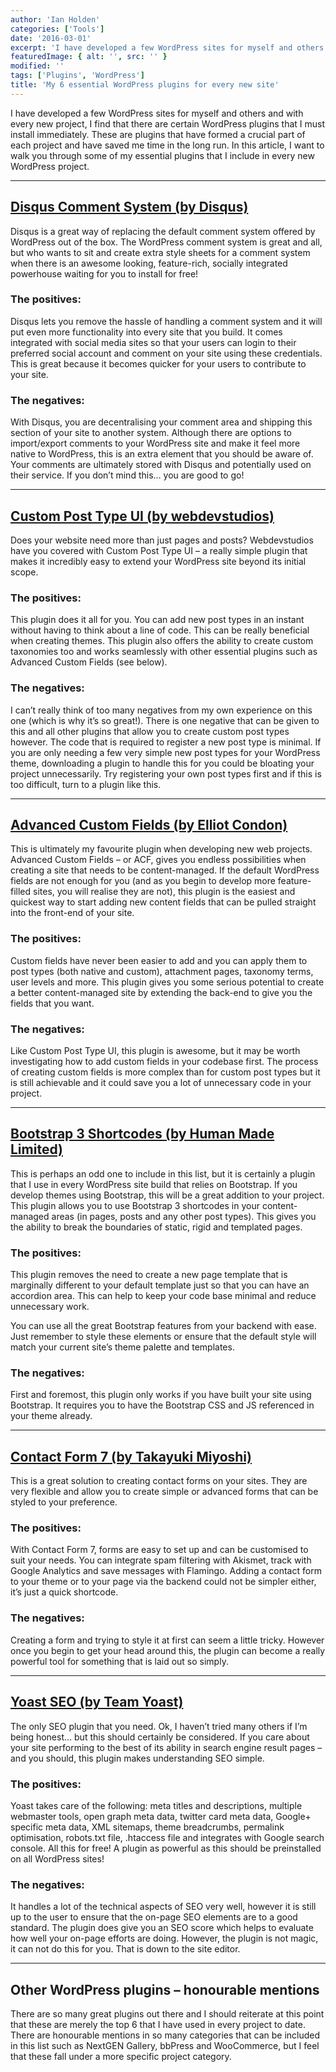 ```yaml
---
author: 'Ian Holden'
categories: ['Tools']
date: '2016-03-01'
excerpt: 'I have developed a few WordPress sites for myself and others and with every new project, I find that there are certain WordPress plugins that I must install immediately. In this article, I want to walk you through some of the essential plugins that I use in my WordPress projects.'
featuredImage: { alt: '', src: '' }
modified: ''
tags: ['Plugins', 'WordPress']
title: 'My 6 essential WordPress plugins for every new site'
---
```


I have developed a few WordPress sites for myself and others and with every new project, I find that there are certain WordPress plugins that I must install immediately. These are plugins that have formed a crucial part of each project and have saved me time in the long run. In this article, I want to walk you through some of my essential plugins that I include in every new WordPress project.

---

## [Disqus Comment System (by Disqus)](https://wordpress.org/plugins/disqus-comment-system/)

Disqus is a great way of replacing the default comment system offered by WordPress out of the box. The WordPress comment system is great and all, but who wants to sit and create extra style sheets for a comment system when there is an awesome looking, feature-rich, socially integrated powerhouse waiting for you to install for free!

### The positives:

Disqus lets you remove the hassle of handling a comment system and it will put even more functionality into every site that you build. It comes integrated with social media sites so that your users can login to their preferred social account and comment on your site using these credentials. This is great because it becomes quicker for your users to contribute to your site.

### The negatives:

With Disqus, you are decentralising your comment area and shipping this section of your site to another system. Although there are options to import/export comments to your WordPress site and make it feel more native to WordPress, this is an extra element that you should be aware of. Your comments are ultimately stored with Disqus and potentially used on their service. If you don’t mind this… you are good to go!

---

## [Custom Post Type UI (by webdevstudios)](https://wordpress.org/plugins/custom-post-type-ui/)

Does your website need more than just pages and posts? Webdevstudios have you covered with Custom Post Type UI – a really simple plugin that makes it incredibly easy to extend your WordPress site beyond its initial scope.

### The positives:

This plugin does it all for you. You can add new post types in an instant without having to think about a line of code. This can be really beneficial when creating themes. This plugin also offers the ability to create custom taxonomies too and works seamlessly with other essential plugins such as Advanced Custom Fields (see below).

### The negatives:

I can’t really think of too many negatives from my own experience on this one (which is why it’s so great!). There is one negative that can be given to this and all other plugins that allow you to create custom post types however. The code that is required to register a new post type is minimal. If you are only needing a few very simple new post types for your WordPress theme, downloading a plugin to handle this for you could be bloating your project unnecessarily. Try registering your own post types first and if this is too difficult, turn to a plugin like this.

---

## [Advanced Custom Fields (by Elliot Condon)](https://wordpress.org/plugins/advanced-custom-fields/)

This is ultimately my favourite plugin when developing new web projects. Advanced Custom Fields – or ACF, gives you endless possibilities when creating a site that needs to be content-managed. If the default WordPress fields are not enough for you (and as you begin to develop more feature-filled sites, you will realise they are not), this plugin is the easiest and quickest way to start adding new content fields that can be pulled straight into the front-end of your site.

### The positives:

Custom fields have never been easier to add and you can apply them to post types (both native and custom), attachment pages, taxonomy terms, user levels and more. This plugin gives you some serious potential to create a better content-managed site by extending the back-end to give you the fields that you want.

### The negatives:

Like Custom Post Type UI, this plugin is awesome, but it may be worth investigating how to add custom fields in your codebase first. The process of creating custom fields is more complex than for custom post types but it is still achievable and it could save you a lot of unnecessary code in your project.

---

## [Bootstrap 3 Shortcodes (by Human Made Limited)](https://wordpress.org/plugins/bootstrap-3-shortcodes/)

This is perhaps an odd one to include in this list, but it is certainly a plugin that I use in every WordPress site build that relies on Bootstrap. If you develop themes using Bootstrap, this will be a great addition to your project. This plugin allows you to use Bootstrap 3 shortcodes in your content-managed areas (in pages, posts and any other post types). This gives you the ability to break the boundaries of static, rigid and templated pages.

### The positives:

This plugin removes the need to create a new page template that is marginally different to your default template just so that you can have an accordion area. This can help to keep your code base minimal and reduce unnecessary work.

You can use all the great Bootstrap features from your backend with ease. Just remember to style these elements or ensure that the default style will match your current site’s theme palette and templates.

### The negatives:

First and foremost, this plugin only works if you have built your site using Bootstrap. It requires you to have the Bootstrap CSS and JS referenced in your theme already.

---

## [Contact Form 7 (by Takayuki Miyoshi)](https://wordpress.org/plugins/contact-form-7/)

This is a great solution to creating contact forms on your sites. They are very flexible and allow you to create simple or advanced forms that can be styled to your preference.

### The positives:

With Contact Form 7, forms are easy to set up and can be customised to suit your needs. You can integrate spam filtering with Akismet, track with Google Analytics and save messages with Flamingo. Adding a contact form to your theme or to your page via the backend could not be simpler either, it’s just a quick shortcode.

### The negatives:

Creating a form and trying to style it at first can seem a little tricky. However once you begin to get your head around this, the plugin can become a really powerful tool for something that is laid out so simply.

---

## [Yoast SEO (by Team Yoast)](https://wordpress.org/plugins/wordpress-seo/)

The only SEO plugin that you need. Ok, I haven’t tried many others if I’m being honest… but this should certainly be considered. If you care about your site performing to the best of its ability in search engine result pages – and you should, this plugin makes understanding SEO simple.

### The positives:

Yoast takes care of the following: meta titles and descriptions, multiple webmaster tools, open graph meta data, twitter card meta data, Google+ specific meta data, XML sitemaps, theme breadcrumbs, permalink optimisation, robots.txt file, .htaccess file and integrates with Google search console. All this for free! A plugin as powerful as this should be preinstalled on all WordPress sites!

### The negatives:

It handles a lot of the technical aspects of SEO very well, however it is still up to the user to ensure that the on-page SEO elements are to a good standard. The plugin does give you an SEO score which helps to evaluate how well your on-page efforts are doing. However, the plugin is not magic, it can not do this for you. That is down to the site editor.

---

## Other WordPress plugins – honourable mentions

There are so many great plugins out there and I should reiterate at this point that these are merely the top 6 that I have used in every project to date. There are honourable mentions in so many categories that can be included in this list such as NextGEN Gallery, bbPress and WooCommerce, but I feel that these fall under a more specific project category.
